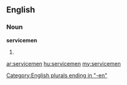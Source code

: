 ==English==

===Noun===
'''servicemen'''

# {{plural of|[[serviceman]]}}

[[Category:English plurals ending in "-en"]]

[[ar:servicemen]]
[[hu:servicemen]]
[[my:servicemen]]